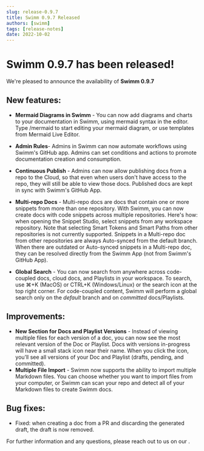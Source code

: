 ```yaml
---
slug: release-0.9.7
title: Swimm 0.9.7 Released
authors: [swimm] 
tags: [release-notes]
date: 2022-10-02
---
```


# Swimm 0.9.7 has been released!

We're pleased to announce the availability of **Swimm 0.9.7**<SwimmMoji text="release"/>

<SwimmReleaseBlogPost version="0.9.7" />

<SwimmReleaseVideo version="0.9.7" />

## New features:
- **Mermaid Diagrams in Swimm** - You can now add diagrams and charts to your documentation in Swimm, using mermaid syntax in the editor. Type /mermaid to start editing your mermaid diagram, or use templates from <Link to="https://mermaid.live">Mermaid Live Editor</Link>. 
- **Admin Rules**- Admins in Swimm can now automate workflows using Swimm's GitHub app. Admins can set conditions and actions to promote documentation creation and consumption.
- **Continuous Publish** - Admins can now allow publishing docs from a repo to the Cloud, so that even when users don't have access to the repo, they will still be able to view those docs. Published docs are kept in sync with Swimm's GitHub App. 
- **Multi-repo Docs** - Multi-repo docs are docs that contain one or more snippets from more than one repository. With Swimm, you can now create docs with code snippets across multiple repositories. Here's how: when opening the Snippet Studio, select snippets from any workspace repository. Note that selecting Smart Tokens and Smart Paths from other repositories is not currently supported.  Snippets in a Multi-repo doc from other repositories are always Auto-synced from the default branch. When there are outdated or Auto-synced snippets in a Multi-repo doc, they can be resolved directly from the Swimm App (not from Swimm's GitHub App). 

- **Global Search** - You can now search from anywhere across code-coupled docs, cloud docs, and Playlists in your workspace. To search, use ⌘+K (MacOS) or CTRL+K (Windows/Linux) or the search icon at the top right corner. For code-coupled content, Swimm will perform a global search only on the *default* branch and on *committed* docs/Playlists.  

## Improvements:
- **New Section for Docs and Playlist Versions** - Instead of viewing multiple files for each version of a doc, you can now see the most relevant version of the Doc or Playlist. Docs with versions in-progress will have a small stack icon near their name. When you click the icon, you’ll see all versions of your Doc and Playlist (drafts, pending, and committed).
- **Multiple File Import** - Swimm now supports the ability to import multiple Markdown files. You can choose whether you want to import files from your computer, or Swimm can scan your repo and detect all of your Markdown files to create Swimm docs.

## Bug fixes:
- Fixed: when creating a doc from a PR and discarding the generated draft, the draft is now removed.


For further information and any questions, please reach out to us on our <SwimmLink target="slack" />.

<SwimmReleaseTweet version="0.9.7" />

